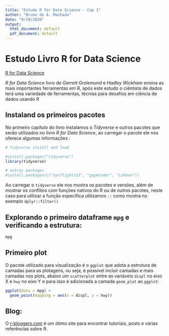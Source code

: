 ```yaml
---
title: "Estudo R for Data Science - Cap 1"
author: "Bruno de A. Machado"
date: "9/19/2020"
output:
  html_document: default
  pdf_document: default
---
```

# Estudo Livro R for Data Science

[R for Data Science](https://r4ds.had.co.nz/index.html)


*R for Data Science* livro de *Garrett Grolemund* e *Hadley Wickham* ensina as mais importantes ferramentas em R, após este estudo o ciêntista de dados terá uma variedade de ferramentas, técnias para desafios em ciência de dados usando R   


## Instaland os primeiros pacotes

No primeiro capítulo do livro instalamos o *Tidyverse* e outros pacotes que serão utilizados no livro *R for Data Science*, ao carregar o pacote ele nos oferece algumas informações : 

```r
# Tidyverse install and load

#install.packages("tidyverse")
library(tidyverse)

# outros packages
#install.packages(c("nycflights13", "gapminder", "Lahman"))
```

Ao carregar o `tidyverse` ele nos mostra os pacotes e versões, além de mostrar os conflitos com funções nativos do R ou de outros pacotes, neste caso para utilizar a função específica utilizamos `::` como mostra no exemplo `dplyr::filter()`

## Explorando o primeiro dataframe `mpg` e verificando a estrutura:

```r
mpg
```


## Primeiro plot

O pacote utilizado para visualização é o `ggplot` que adota a estrutura de camadas para as plotagens, ou seja, é possivel incluir camadas e mais camadas nos plots, abaixo um `scatterplot` entre as variáveis `displ` no eixo X e `hwy` no eixo Y e para isso é adicionada a camada `geom_plot` ao `ggplot`: 

```r
ggplot(data = mpg) + 
  geom_point(mapping = aes(x = displ, y = hwy))
```

## Blog:
O [r-bloggers.com](http://www.r-bloggers.com) é um ótimo site para encontrar tutoriais, posts e várias referências sobre R.

